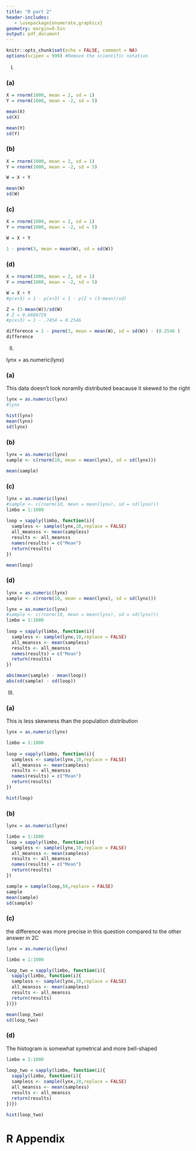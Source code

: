 ```yaml
---
title: "R part 2"
header-includes:
   - \usepackage{enumerate,graphicx}
geometry: margin=0.5in
output: pdf_document
---
```

```r
knitr::opts_chunk$set(echo = FALSE, comment = NA)
options(scipen = 999) #Remove the scientific notation
```


I.

### (a)

```r
X = rnorm(1000, mean = 2, sd = 1)
Y = rnorm(1000, mean = -2, sd = 5)

mean(X)
sd(X)

mean(Y)
sd(Y)

```

### (b)


```r
X = rnorm(1000, mean = 2, sd = 1)
Y = rnorm(1000, mean = -2, sd = 5)

W = X + Y

mean(W)
sd(W)
```

### (c)


```r
X = rnorm(1000, mean = 2, sd = 1)
Y = rnorm(1000, mean = -2, sd = 5)

W = X + Y

1 - pnorm(3, mean = mean(W), sd = sd(W))


```

### (d)
```r
X = rnorm(1000, mean = 2, sd = 1)
Y = rnorm(1000, mean = -2, sd = 5)

W = X + Y
#p(x>3) = 1 - p(x<3) = 1 - p(Z < (3-mean)/sd)

Z = (3-mean(W))/sd(W)
# Z = 0.6680729
#p(x>3) = 1 - .7454 = 0.2546 

difference = 1 - pnorm(3, mean = mean(W), sd = sd(W)) - (0.2546 )
difference
```

II.

lynx = as.numeric(lynx)

### (a)
This data doesn't look noramlly distributed beacause it skewed to the right
```r
lynx = as.numeric(lynx)
#lynx

hist(lynx)
mean(lynx)
sd(lynx)
```

### (b)


```r
lynx = as.numeric(lynx)
sample <- c(rnorm(10, mean = mean(lynx), sd = sd(lynx)))

mean(sample)

```

### (c)


```r
lynx = as.numeric(lynx)
#sample <- c(rnorm(10, mean = mean(lynx), sd = sd(lynx)))
limbo = 1:1000
 
loop = sapply(limbo, function(i){
  sampless <- sample(lynx,10,replace = FALSE)
  all_meansss <- mean(sampless)
  results <- all_meansss
  names(results) = c("Mean")
  return(results)
})

mean(loop)
```

### (d)
```r
lynx = as.numeric(lynx)
sample <- c(rnorm(10, mean = mean(lynx), sd = sd(lynx)))

lynx = as.numeric(lynx)
#sample <- c(rnorm(10, mean = mean(lynx), sd = sd(lynx)))
limbo = 1:1000
 
loop = sapply(limbo, function(i){
  sampless <- sample(lynx,10,replace = FALSE)
  all_meansss <- mean(sampless)
  results <- all_meansss
  names(results) = c("Mean")
  return(results)
})

abs(mean(sample) - mean(loop))
abs(sd(sample) - sd(loop))

```
III.

### (a)
This is less skewness than the population distribution
```r
lynx = as.numeric(lynx)

limbo = 1:1000
 
loop = sapply(limbo, function(i){
  sampless <- sample(lynx,10,replace = FALSE)
  all_meansss <- mean(sampless)
  results <- all_meansss
  names(results) = c("Mean")
  return(results)
})

hist(loop)

```

### (b)


```r
lynx = as.numeric(lynx)

limbo = 1:1000
loop = sapply(limbo, function(i){
  sampless <- sample(lynx,10,replace = FALSE)
  all_meansss <- mean(sampless)
  results <- all_meansss
  names(results) = c("Mean")
  return(results)
})

sample = sample(loop,50,replace = FALSE)
sample
mean(sample)
sd(sample)


```

### (c)
the difference was more precise in this question compared to the other answer in 2C

```r
lynx = as.numeric(lynx)

limbo = 1:1000

loop_two = sapply(limbo, function(i){
  sapply(limbo, function(i){
  sampless <- sample(lynx,10,replace = FALSE)
  all_meansss <- mean(sampless)
  results <- all_meansss
  return(results)
})})

mean(loop_two)
sd(loop_two)

```

### (d)
The histogram is somewhat symetrical and more bell-shaped

```r
limbo = 1:1000
  
loop_two = sapply(limbo, function(i){
  sapply(limbo, function(i){
  sampless <- sample(lynx,10,replace = FALSE)
  all_meansss <- mean(sampless)
  results <- all_meansss
  return(results)
})})

hist(loop_two)

```

# R Appendix

```r

```

